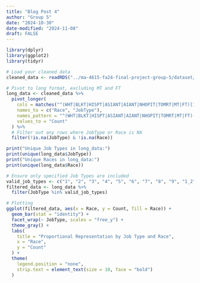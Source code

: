 ```yaml
---
title: "Blog Post 4"
author: "Group 5" 
date: "2024-10-30"
date-modified: "2024-11-08"
draft: FALSE
---
```


```r
library(dplyr)
library(ggplot2)
library(tidyr)

# Load your cleaned data
cleaned_data <- readRDS("../ma-4615-fa24-final-project-group-5/dataset/Cleaned_Employment2017.rds")

# Pivot to long format, excluding MT and FT
long_data <- cleaned_data %>%
  pivot_longer(
    cols = matches("^(WHT|BLKT|HISPT|ASIANT|AIANT|NHOPIT|TOMRT|MT|FT)[1-9](_2)?$"),
    names_to = c("Race", "JobType"),
    names_pattern = "^(WHT|BLKT|HISPT|ASIANT|AIANT|NHOPIT|TOMRT|MT|FT)([1-9]|1_2)?",
    values_to = "Count"
  ) %>%
  # Filter out any rows where JobType or Race is NA
  filter(!is.na(JobType) & !is.na(Race))

print("Unique Job Types in long_data:")
print(unique(long_data$JobType))
print("Unique Races in long_data:")
print(unique(long_data$Race))

# Ensure only specified Job Types are included
valid_job_types <- c("1", "2", "3", "4", "5", "6", "7", "8", "9", "1_2")
filtered_data <- long_data %>%
  filter(JobType %in% valid_job_types)

# Plotting
ggplot(filtered_data, aes(x = Race, y = Count, fill = Race)) +
  geom_bar(stat = "identity") +
  facet_wrap(~ JobType, scales = "free_y") +
  theme_gray() +
  labs(
    title = "Proportional Representation by Job Type and Race",
    x = "Race",
    y = "Count"
  ) +
  theme(
    legend.position = "none",
    strip.text = element_text(size = 10, face = "bold")
  )
```